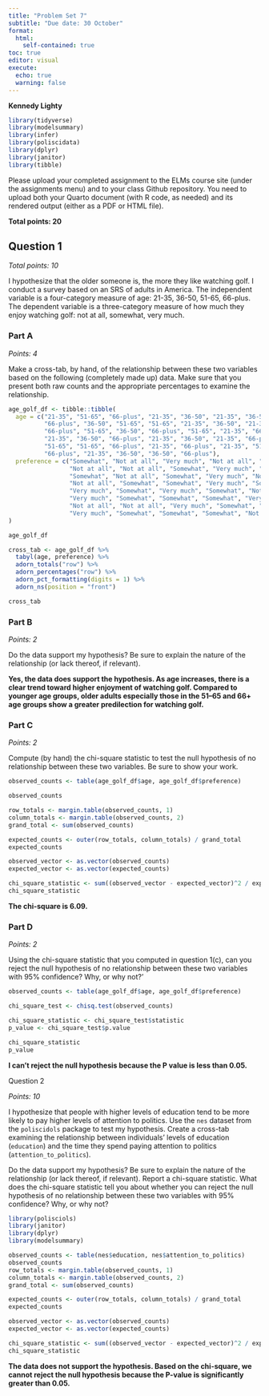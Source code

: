 ```yaml
---
title: "Problem Set 7"
subtitle: "Due date: 30 October"
format: 
  html:
    self-contained: true
toc: true
editor: visual
execute: 
  echo: true
  warning: false
---
```


**Kennedy Lighty**

```r
library(tidyverse)
library(modelsummary)
library(infer)
library(poliscidata)
library(dplyr)
library(janitor)
library(tibble)
```

Please upload your completed assignment to the ELMs course site (under the assignments menu) and to your class Github repository. You need to upload both your Quarto document (with R code, as needed) and its rendered output (either as a PDF or HTML file).

**Total points: 20**

## Question 1

*Total points: 10*

I hypothesize that the older someone is, the more they like watching golf. I conduct a survey based on an SRS of adults in America. The independent variable is a four-category measure of age: 21-35, 36-50, 51-65, 66-plus. The dependent variable is a three-category measure of how much they enjoy watching golf: not at all, somewhat, very much.

### Part A

*Points: 4*

Make a cross-tab, by hand, of the relationship between these two variables based on the following (completely made up) data. Make sure that you present both raw counts and the appropriate percentages to examine the relationship.

```r
age_golf_df <- tibble::tibble(
  age = c("21-35", "51-65", "66-plus", "21-35", "36-50", "21-35", "36-50",
          "66-plus", "36-50", "51-65", "51-65", "21-35", "36-50", "21-35",
          "66-plus", "51-65", "36-50", "66-plus", "51-65", "21-35", "66-plus",
          "21-35", "36-50", "66-plus", "21-35", "36-50", "21-35", "66-plus",
          "51-65", "51-65", "66-plus", "21-35", "66-plus", "21-35", "51-65",
          "66-plus", "21-35", "36-50", "36-50", "66-plus"),
  preference = c("Somewhat", "Not at all", "Very much", "Not at all", "Somewhat",
                 "Not at all", "Not at all", "Somewhat", "Very much", "Very much",
                 "Somewhat", "Not at all", "Somewhat", "Very much", "Not at all",
                 "Not at all", "Somewhat", "Somewhat", "Very much", "Somewhat",
                 "Very much", "Somewhat", "Very much", "Somewhat", "Not at all",
                 "Very much", "Somewhat", "Somewhat", "Somewhat", "Very much",
                 "Not at all", "Not at all", "Very much", "Somewhat", "Very much",
                 "Very much", "Somewhat", "Somewhat", "Somewhat", "Not at all")
)

age_golf_df
```

```r
cross_tab <- age_golf_df %>%
  tabyl(age, preference) %>%
  adorn_totals("row") %>%
  adorn_percentages("row") %>%
  adorn_pct_formatting(digits = 1) %>%
  adorn_ns(position = "front")

cross_tab 
```

### Part B

*Points: 2*

Do the data support my hypothesis? Be sure to explain the nature of the relationship (or lack thereof, if relevant).

**Yes, the data does support the hypothesis. As age increases, there is a clear trend toward higher enjoyment of watching golf. Compared to younger age groups, older adults especially those in the 51–65 and 66+ age groups show a greater predilection for watching golf.**

### Part C

*Points: 2*

Compute (by hand) the chi-square statistic to test the null hypothesis of no relationship between these two variables. Be sure to show your work.

```r
observed_counts <- table(age_golf_df$age, age_golf_df$preference)

observed_counts

row_totals <- margin.table(observed_counts, 1)
column_totals <- margin.table(observed_counts, 2)
grand_total <- sum(observed_counts)

expected_counts <- outer(row_totals, column_totals) / grand_total
expected_counts

observed_vector <- as.vector(observed_counts)
expected_vector <- as.vector(expected_counts)

chi_square_statistic <- sum((observed_vector - expected_vector)^2 / expected_vector)
chi_square_statistic
```

**The chi-square is 6.09.**

### Part D

*Points: 2*

Using the chi-square statistic that you computed in question 1(c), can you reject the null hypothesis of no relationship between these two variables with 95% confidence? Why, or why not?'

```r
observed_counts <- table(age_golf_df$age, age_golf_df$preference)

chi_square_test <- chisq.test(observed_counts)

chi_square_statistic <- chi_square_test$statistic
p_value <- chi_square_test$p.value

chi_square_statistic
p_value
```

**I can't reject the null hypothesis because the P value is less than 0.05.**

Question 2

*Points: 10*

I hypothesize that people with higher levels of education tend to be more likely to pay higher levels of attention to politics. Use the `nes` dataset from the `poliscidols` package to test my hypothesis. Create a cross-tab examining the relationship between individuals' levels of education (`education`) and the time they spend paying attention to politics (`attention_to_politics`).

Do the data support my hypothesis? Be sure to explain the nature of the relationship (or lack thereof, if relevant). Report a chi-square statistic. What does the chi-square statistic tell you about whether you can reject the null hypothesis of no relationship between these two variables with 95% confidence? Why, or why not?

```r

library(polisciols)
library(janitor)
library(dplyr)
library(modelsummary)

observed_counts <- table(nes$education, nes$attention_to_politics)
observed_counts
row_totals <- margin.table(observed_counts, 1)
column_totals <- margin.table(observed_counts, 2)
grand_total <- sum(observed_counts)

expected_counts <- outer(row_totals, column_totals) / grand_total
expected_counts

observed_vector <- as.vector(observed_counts)
expected_vector <- as.vector(expected_counts)

chi_square_statistic <- sum((observed_vector - expected_vector)^2 / expected_vector)
chi_square_statistic

```

**The data does not support the hypothesis. Based on the chi-square, we cannot reject the null hypothesis because the P-value is significantly greater than 0.05.**
